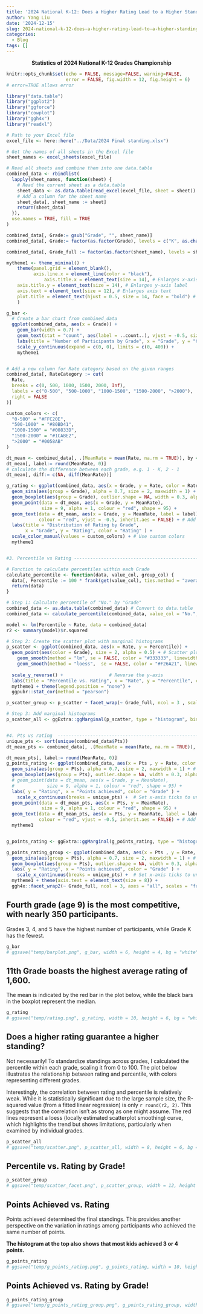 ```yaml
---
title: '2024 National K-12: Does a Higher Rating Lead to a Higher Standing?'
author: Yang Liu
date: '2024-12-15'
slug: 2024-national-k-12-does-a-higher-rating-lead-to-a-higher-standing
categories:
  - Blog
tags: []
---
```


<div style="text-align: center;">
**Statistics of 2024 National K-12 Grades Championship**
</div>

```r
knitr::opts_chunk$set(echo = FALSE, message=FALSE, warning=FALSE,
                      error = FALSE, fig.width = 12, fig.height = 6)
# error=TRUE allows error
```

```r
library("data.table")
library("ggplot2")
library("ggforce")
library("cowplot")
library("ggh4x")
library("readxl")

# Path to your Excel file
excel_file <- here::here("../Data/2024 Final standing.xlsx")

# Get the names of all sheets in the Excel file
sheet_names <- excel_sheets(excel_file)

# Read all sheets and combine them into one data.table
combined_data <- rbindlist(
  lapply(sheet_names, function(sheet) {
    # Read the current sheet as a data.table
    sheet_data <- as.data.table(read_excel(excel_file, sheet = sheet))
    # Add a column for the sheet name
    sheet_data[, sheet_name := sheet]
    return(sheet_data)
  }),
  use.names = TRUE, fill = TRUE
)

combined_data[, Grade:= gsub("Grade", "", sheet_name)]
combined_data[, Grade:= factor(as.factor(Grade), levels = c("K", as.character(1:12)))]

combined_data[, Grade_full := factor(as.factor(sheet_name), levels = sheet_names)]

mytheme1 <- theme_minimal() + 
    theme(panel.grid = element_blank(),
          axis.line.x = element_line(color = "black"),
              axis.title.x = element_text(size = 14), # Enlarges x-axis label
    axis.title.y = element_text(size = 14), # Enlarges y-axis label
    axis.text = element_text(size = 12), # Enlarges axis text
    plot.title = element_text(hjust = 0.5, size = 14, face = "bold") # Enlarged title size
    )

g_bar <-
  # Create a bar chart from combined_data
  ggplot(combined_data, aes(x = Grade)) +
    geom_bar(width = 0.7) +
    geom_text(stat = "count", aes(label = ..count..), vjust = -0.5, size = 4) +
    labs(title = "Number of Participants by Grade", x = "Grade", y = "Count") +
    scale_y_continuous(expand = c(0, 0), limits = c(0, 400)) +
    mytheme1


# Add a new column for Rate category based on the given ranges
combined_data[, RateCategory := cut(
  Rate,
  breaks = c(0, 500, 1000, 1500, 2000, Inf),
  labels = c("0-500", "500-1000", "1000-1500", "1500-2000", ">2000"),
  right = FALSE
)]

custom_colors <- c(
  "0-500" = "#FFC20E",
  "500-1000" = "#80BD41",
  "1000-1500" = "#00833D",
  "1500-2000" = "#1CABE2",
  ">2000" = "#0058AB"
)

dt_mean <- combined_data[, .(MeanRate = mean(Rate, na.rm = TRUE)), by = Grade]
dt_mean[, label:= round(MeanRate, 0)]
# calculate the difference between each grade, e.g. 1 - K, 2 - 1
dt_mean[, diff:= c(NA, diff(MeanRate))]

g_rating <- ggplot(combined_data, aes(x = Grade, y = Rate, color = RateCategory)) +
  geom_sina(aes(group = Grade), alpha = 0.7, size = 2, maxwidth = 1) + # Add sina plot with transparency and point size
  geom_boxplot(aes(group = Grade), outlier.shape = NA, width = 0.3, alpha = 0.5) + # Boxplot by Grade
  geom_point(data = dt_mean, aes(x = Grade, y = MeanRate), 
             size = 9, alpha = 1, colour = "red", shape = 95) +
  geom_text(data = dt_mean, aes(x = Grade, y = MeanRate, label = label),
            colour = "red", vjust = -0.5, inherit.aes = FALSE) + # Add mean rating as text
  labs(title = "Distribution of Rating by Grade", 
       x = "Grade", y = "Rating", color = "Rating" ) +
  scale_color_manual(values = custom_colors) + # Use custom colors
  mytheme1


#3. Percentile vs Rating ------------------------------------------------------

# Function to calculate percentiles within each Grade
calculate_percentile <- function(data, value_col, group_col) {
  data[, Percentile := 100 * frank(get(value_col), ties.method = "average") / .N, by = group_col]
  return(data)
}

# Step 1: Calculate percentile of "No." by "Grade"
combined_data <- as.data.table(combined_data) # Convert to data.table
combined_data <- calculate_percentile(combined_data, value_col = "No.", group_col = "Grade")

model <- lm(Percentile ~ Rate, data = combined_data)
r2 <- summary(model)$r.squared

# Step 2: Create the scatter plot with marginal histograms
p_scatter <- ggplot(combined_data, aes(x = Rate, y = Percentile)) +
  geom_point(aes(color = Grade), size = 2, alpha = 0.5) + # Scatter plot
    geom_smooth(method = "lm", se = FALSE, color = "#333333", linewidth = 0.8, alpha = 0.6) + # Smooth regression line
    geom_smooth(method = "loess",  se = FALSE, color = "#F26A21", linewidth = 1, alpha = 0.8) + # Smooth regression line
  
  scale_y_reverse() +                 # Reverse the y-axis
  labs(title = "Percentile vs. Rating", x = "Rate", y = "Percentile", color = "Grade" ) +
  mytheme1 + theme(legend.position = "none") + 
  ggpubr::stat_cor(method = "pearson")

p_scatter_group <- p_scatter + facet_wrap(~ Grade_full, ncol = 3 , scales = "free_y")

# Step 3: Add marginal histograms
p_scatter_all <- ggExtra::ggMarginal(p_scatter, type = "histogram", bins = 50, size = 10, color = "white", fill = "grey")


#4. Pts vs rating  ------------------------------------------------------
unique_pts <- sort(unique(combined_data$Pts))
dt_mean_pts <- combined_data[, .(MeanRate = mean(Rate, na.rm = TRUE)), by = Pts]

dt_mean_pts[, label:= round(MeanRate, 0)]
g_points_rating <- ggplot(combined_data, aes(x = Pts , y = Rate, color = Grade)) +
  geom_sina(aes(group = Pts), alpha = 0.7, size = 2, maxwidth = 1) + # Add sina plot with transparency and point size
  geom_boxplot(aes(group = Pts), outlier.shape = NA, width = 0.3, alpha = 0.5) + # Boxplot by Grade
  # geom_point(data = dt_mean, aes(x = Grade, y = MeanRate), 
  #            size = 9, alpha = 1, colour = "red", shape = 95) +
  labs( y = "Rating", x = "Points achieved", color = "Grade" ) + 
    scale_x_continuous(breaks = unique_pts) +  # Set x-axis ticks to unique Pts values
  geom_point(data = dt_mean_pts, aes(x = Pts, y = MeanRate), 
             size = 9, alpha = 1, colour = "red", shape = 95) +
  geom_text(data = dt_mean_pts, aes(x = Pts, y = MeanRate, label = label),
            colour = "red", vjust = -0.5, inherit.aes = FALSE) + # Add mean rating as text
  mytheme1


g_points_rating <- ggExtra::ggMarginal(g_points_rating, type = "histogram", bins = 50, size = 10, color = "white", fill = "grey")

g_points_rating_group <- ggplot(combined_data, aes(x = Pts , y = Rate, color = Grade)) +
  geom_sina(aes(group = Pts), alpha = 0.7, size = 2, maxwidth = 1) + # Add sina plot with transparency and point size
  geom_boxplot(aes(group = Pts), outlier.shape = NA, width = 0.3, alpha = 0.5) + # Boxplot by Grade
  labs( y = "Rating", x = "Points achieved", color = "Grade" ) + 
    scale_x_continuous(breaks = unique_pts) +  # Set x-axis ticks to unique Pts values
  mytheme1 + theme(axis.text = element_text(size = 8)) +
  ggh4x::facet_wrap2(~ Grade_full, ncol = 3, axes = "all", scales = "free_y")
```

## Fourth grade (age 9) is the most competitive, with nearly 350 participants.

Grades 3, 4, and 5 have the highest number of participants, while Grade K has the fewest.

```r
g_bar
# ggsave("temp/barplot.png", g_bar, width = 6, height = 4, bg = "white")
```

## 11th Grade boasts the highest average rating of 1,600.

The mean is indicated by the red bar in the plot below, while the black bars in the boxplot represent the median.  

```r
g_rating
# ggsave("temp/rating.png", g_rating, width = 10, height = 6, bg = "white")
```

## Does a higher rating guarantee a higher standing?  

Not necessarily! To standardize standings across grades, I calculated the percentile within each grade, scaling it from 0 to 100. The plot below illustrates the relationship between rating and percentile, with colors representing different grades.

Interestingly, the correlation between rating and percentile is relatively weak. While it is statistically significant due to the large sample size, the R-squared value (from a fitted linear regression) is only `r round(r2, 2)`. This suggests that the correlation isn’t as strong as one might assume. The red lines represent a loess (locally estimated scatterplot smoothing) curve, which highlights the trend but shows limitations, particularly when examined by individual grades.

```r
p_scatter_all
# ggsave("temp/scatter.png", p_scatter_all, width = 8, height = 6, bg = "white")
```

## Percentile vs. Rating by Grade!

```r
p_scatter_group
# ggsave("temp/scatter_facet.png", p_scatter_group, width = 12, height = 12, bg = "white")

```

## Points Achieved vs. Rating  

Points achieved determined the final standings. This provides another perspective on the variation in ratings among participants who achieved the same number of points.

**The histogram at the top also shows that most kids achieved 3 or 4 points.**

```r
g_points_rating
# ggsave("temp/g_points_rating.png", g_points_rating, width = 10, height = 6, bg = "white")
```

## Points Achieved vs. Rating by Grade!

```r
g_points_rating_group
# ggsave("temp/g_points_rating_group.png", g_points_rating_group, width = 12, height = 12, bg = "white")

```
